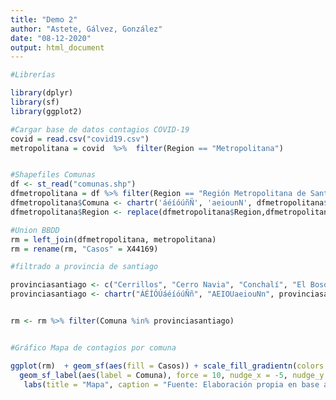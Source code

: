 ```yaml
---
title: "Demo 2"
author: "Astete, Gálvez, González"
date: "08-12-2020"
output: html_document
---
```


```r

#Librerías

library(dplyr)
library(sf)
library(ggplot2)

#Cargar base de datos contagios COVID-19
covid = read.csv("covid19.csv")
metropolitana = covid  %>%  filter(Region == "Metropolitana")


#Shapefiles Comunas
df <- st_read("comunas.shp")
dfmetropolitana = df %>% filter(Region == "Región Metropolitana de Santiago")
dfmetropolitana$Comuna <- chartr('áéíóúñÑ', 'aeiounN', dfmetropolitana$Comuna)
dfmetropolitana$Region <- replace(dfmetropolitana$Region,dfmetropolitana$Region== "Región Metropolitana de Santiago", "Metropolitana")

#Union BBDD
rm = left_join(dfmetropolitana, metropolitana)
rm = rename(rm, "Casos" = X44169)

#filtrado a provincia de santiago

provinciasantiago <- c("Cerrillos", "Cerro Navia", "Conchalí", "El Bosque", "Estación Central", "Huechuraba", "Independencia", "La Cisterna", "La Florida", "La Granja", "La Pintana", "La Reina","Las Condes", "Lo Barnechea", "Lo Espejo", "Lo Prado", "Macul", "Maipú", "Ñuñoa", "Pedro Aguirre Cerda", "Peñalolén", "Providencia", "Pudahuel", "Quilicura", "Quinta Normal", "Recoleta", "Renca", "San Joaquín", "San Miguel", "San Ramón", "Santiago", "Vitacura")
provinciasantiago <- chartr("ÁÉÍÓÚáéíóúÑñ", "AEIOUaeiouNn", provinciasantiago)


rm <- rm %>% filter(Comuna %in% provinciasantiago)


#Gráfico Mapa de contagios por comuna

ggplot(rm)  + geom_sf(aes(fill = Casos)) + scale_fill_gradientn(colors = viridis::viridis(20)) +  xlab("Longitud") + ylab("Latitud") +
  geom_sf_label(aes(label = Comuna), force = 10, nudge_x = -5, nudge_y = -5, seed = 1, size = 1.3) + 
   labs(title = "Mapa", caption = "Fuente: Elaboración propia en base a datos de")
```

